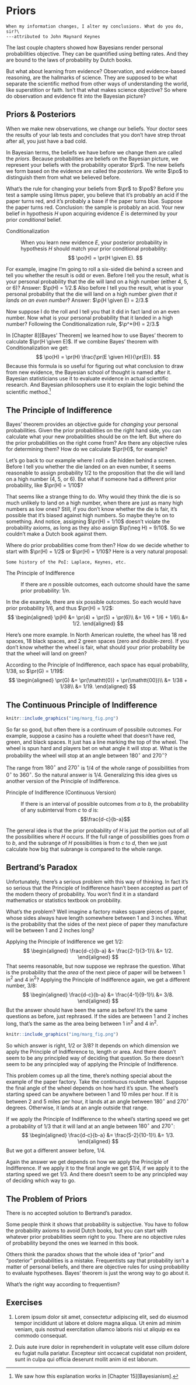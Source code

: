 # Priors

```block
When my information changes, I alter my conclusions. What do you do, sir?\
---attributed to John Maynard Keynes
```

The last couple chapters showed how Bayesians render personal probabilities objective. They can be quantified using betting rates. And they are bound to the laws of probability by Dutch books.

But what about learning from evidence? Observation, and evidence-based reasoning, are the hallmarks of science. They are supposed to be what separate the scientific method from other ways of understanding the world, like superstition or faith. Isn't that what makes science objective? So where do observation and evidence fit into the Bayesian picture?


## Priors & Posteriors

When we make new observations, we change our beliefs. Your doctor sees the results of your lab tests and concludes that you don't have strep throat after all, you just have a bad cold.

In Bayesian terms, the beliefs we have before we change them are called the *priors*. Because probabilities are beliefs on the Bayesian picture, we represent your beliefs with the probability operator $\pr$. The new beliefs we form based on the evidence are called the *posteriors*. We write $\po$ to distinguish them from what we believed before.

What's the rule for changing your beliefs from $\pr$ to $\po$? Before you test a sample using litmus paper, you believe that it's probably an acid if the paper turns red, and it's probably a base if the paper turns blue. Suppose the paper turns red. Conclusion: the sample is probably an acid. Your new belief in hypothesis $H$ upon acquiring evidence $E$ is determined by your prior *conditional* belief.

Conditionalization

:   When you learn new evidence $E$, your posterior probability in hypothesis $H$ should match your prior conditional probability:
$$ \po(H) = \pr(H \given E). $$

For example, imagine I'm going to roll a six-sided die behind a screen and tell you whether the result is odd or even. Before I tell you the result, what is your personal probability that the die will land on a high number (either 4, 5, or 6)? Answer: $\p(H) = 1/2.$ Also before I tell you the result, what is your personal probability that the die will land on a high number *given that it lands on an even number*? Answer: $\p(H \given E) = 2/3.$

Now suppose I do the roll and I tell you that it did in fact land on an even number. Now what is your personal probability that it landed in a high number? Following the Conditionalization rule, $\p^*(H) = 2/3.$

In [Chapter 8][Bayes' Theorem] we learned how to use Bayes' theorem to calculate $\pr(H \given E)$. If we combine Bayes' theorem with Conditionalization we get:
$$ \po(H) = \pr(H) \frac{\pr(E \given H)}{\pr(E)}. $$
Because this formula is so useful for figuring out what conclusion to draw from new evidence, the Bayesian school of thought is named after it. Bayesian statisticians use it to evaluate evidence in actual scientific research. And Bayesian philosophers use it to explain the logic behind the scientific method.^[We saw how this explanation works in [Chapter 15][Bayesianism].]


## The Principle of Indifference

Bayes' theorem provides an objective guide for *changing* your personal probabilities. Given the prior probabilities on the right hand side, you can calculate what your new probabilities should be on the left. But where do the prior probabilities on the right come from? Are there any objective rules for determining them? How do we calculate $\pr(H)$, for example?

Let's go back to our example where I roll a die hidden behind a screen. Before I tell you whether the die landed on an even number, it seems reasonable to assign probability $1/2$ to the proposition that the die will land on a high number (4, 5, or 6). But what if someone had a different prior probability, like $\pr(H) = 1/10$?

That seems like a strange thing to do. Why would they think the die is so much unlikely to land on a high number, when there are just as many high numbers as low ones? Still, if you don't know whether the die is fair, it's possible that it's biased against high numbers. So maybe they're on to something. And notice, assigning $\pr(H) = 1/10$ doesn't violate the probability axioms, as long as they also assign $\p(\neg H) = 9/10$. So we couldn't make a Dutch book against them.

Where do prior probabilities come from then? How do we decide whether to start with $\pr(H) = 1/2$ or $\pr(H) = 1/10$? Here is a very natural proposal:

```marginfigure
Some history of the PoI: Laplace, Keynes, etc.
```

The Principle of Indifference

:   If there are $n$ possible outcomes, each outcome should have the same prior probability: $1/n$.

In the die example, there are six possible outcomes. So each would have prior probability $1/6$, and thus $\pr(H) = 1/2$:
$$
  \begin{aligned}
    \p(H) &= \pr(4) + \pr(5) + \pr(6)\\
          &= 1/6 + 1/6 + 1/6\\
          &= 1/2.
  \end{aligned}
$$

Here's one more example. In North American roulette, the wheel has 18 red spaces, 18 black spaces, and 2 green spaces (zero and double-zero). If you don't know whether the wheel is fair, what should your prior probability be that the wheel will land on green?

According to the Principle of Indifference, each space has equal probability, $1/38$, so $\pr(G) = 1/19$:
$$
  \begin{aligned}
    \pr(G) &= \pr(\mathtt{0}) + \pr(\mathtt{00})\\
           &= 1/38 + 1/38\\
           &= 1/19.
  \end{aligned}
$$


## The Continuous Principle of Indifference

```r
knitr::include_graphics("img/marg_fig.png")
```

So far so good, but often there is a continuum of possibile outcomes. For example, suppose a casino has a roulette wheel that doesn't have red, green, and black spaces. It just has a line marking the top of the wheel. The wheel is spun hard and players bet on what angle it will stop at. What is the probability the wheel will stop at an angle between $180^{\circ}$ and $270^{\circ}$?

The range from $180^{\circ}$ and $270^{\circ}$ is $1/4$ of the whole range of possibilities from $0^{\circ}$ to $360^{\circ}$. So the natural answer is $1/4$. Generalizing this idea gives us another version of the Principle of Indifference. 

Principle of Indifference (Continuous Version)

:   If there is an interval of possible outcomes from $a$ to $b$, the probability of any subinterval from $c$ to $d$ is: $$\frac{d-c}{b-a}$$

The general idea is that the prior probability of $H$ is just the portion out of all the possibilities where $H$ occurs. If the full range of possibilities goes from $a$ to $b$, and the subrange of $H$ possibilities is from $c$ to $d$, then we just calculate how big that subrange is compared to the whole range.


## Bertrand's Paradox

Unfortunately, there's a serious problem with this way of thinking. In fact it's so serious that the Principle of Indifference hasn't been accepted as part of the modern theory of probability. You won't find it in a standard mathematics or statistics textbook on probbility.

What's the problem? Well imagine a factory makes square pieces of paper, whose sides always have length somewhere between $1$ and $3$ inches. What is the probability that the sides of the next piece of paper they manufacture will be between $1$ and $2$ inches long?

Applying the Principle of Indifference we get $1/2$:
$$
  \begin{aligned}
    \frac{d-c}{b-a} &= \frac{2-1}{3-1}\\
                    &= 1/2.
  \end{aligned}
$$
That seems reasonable, but now suppose we rephrase the question. What is the probability that the *area* of the next piece of paper will be between $1$ in$^2$ and $4$ in$^2$? Applying the Principle of Indifference again, we get a different number, $3/8$:
$$
  \begin{aligned}
    \frac{d-c}{b-a} &= \frac{4-1}{9-1}\\
                    &= 3/8.
  \end{aligned}
$$
But the answer should have been the same as before! It's the same questions as before, just rephrased. If the sides are between $1$ and $2$ inches long, that's the same as the area being between $1$ in$^2$ and $4$ in$^2$.

```r
knitr::include_graphics("img/marg_fig.png")
```

So which answer is right, $1/2$ or $3/8$? It depends on which dimension we apply the Principle of Indifference to, length or area. And there doesn't seem to be any principled way of deciding that question. So there doesn't seem to be any principled way of applying the Principle of Indifference.

This problem comes up all the time, there's nothing special about the example of the paper factory. Take the continuous roulette wheel. Suppose the final angle of the wheel depends on how hard it's spun. The wheel's starting speed can be anywhere between $1$ and $10$ miles per hour. If it is between $2$ and $5$ miles per hour, it lands at an angle between $180^{\circ}$ and $270^{\circ}$ degrees. Otherwise, it lands at an angle outside that range.

If we apply the Principle of Indifference to the wheel's starting speed we get a probability of $1/3$ that it will land at an angle between $180^{\circ}$ and $270^{\circ}$:
$$
  \begin{aligned}
    \frac{d-c}{b-a} &= \frac{5-2}{10-1}\\
                    &= 1/3.
  \end{aligned}
$$
But we got a different answer before, $1/4$.

Again the answer we get depends on how we apply the Principle of Indifference. If we apply it to the final angle we get $1/4, if we apply it to the starting speed we get $1/3$. And there doesn't seem to be any principled way of deciding which way to go.


## The Problem of Priors

There is no accepted solution to Bertrand's paradox.

Some people think it shows that probability is subjective. You have to follow the probability axioms to avoid Dutch books, but you can start with whatever prior probabilities seem right to you. There are no objective rules of probability beyond the ones we learned in this book.

Others think the paradox shows that the whole idea of "prior" and "posterior" probabilities is a mistake. Frequentists say that probability isn't a matter of personal beliefs, and there are objective rules for using probability to evaluate hypotheses. Bayes' theorem is just the wrong way to go about it.

What's the right way according to frequentism?


## Exercises {-}

#. Lorem ipsum dolor sit amet, consectetur adipiscing elit, sed do eiusmod tempor incididunt ut labore et dolore magna aliqua. Ut enim ad minim veniam, quis nostrud exercitation ullamco laboris nisi ut aliquip ex ea commodo consequat. 

#. Duis aute irure dolor in reprehenderit in voluptate velit esse cillum dolore eu fugiat nulla pariatur. Excepteur sint occaecat cupidatat non proident, sunt in culpa qui officia deserunt mollit anim id est laborum.